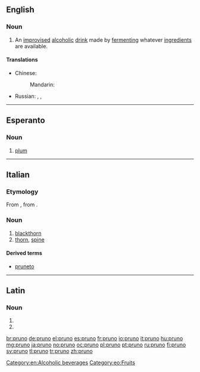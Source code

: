==English==

===Noun===
{{wikipedia}}
{{en-noun|-}}

# {{context|US|prison|slang|lang=en}} An [[improvised]] [[alcoholic]] [[drink]] made by [[ferment]]ing whatever [[ingredient]]s are available.

====Translations====
{{trans-top|an improvised alcoholic drink}}
* Chinese:
*: Mandarin: {{t|cmn|家酿啤酒|tr=jiā niàng píjiǔ|sc=Hani}}
{{trans-mid}}
* Russian: {{t+|ru|брага|f|tr=brága|sc=Cyrl}}, {{t+|ru|бражка|f|tr=brážka|sc=Cyrl}}, {{qualifier|distilled}} {{t+|ru|самогон|m|tr=samogón|sc=Cyrl}}
{{trans-bottom}}

[[Category:en:Alcoholic beverages]]

----

==Esperanto==

===Noun===
{{eo-head}}

# [[plum]]

[[Category:eo:Fruits]]

----

==Italian==
===Etymology=== 
From {{etyl|la|it}} {{term|prunus|lang=la}}, from {{etyl|grc|it}}.
===Noun===
{{it-noun|m}}

# [[blackthorn]]
# [[thorn]], [[spine]]

====Derived terms====
* [[pruneto]]

----

==Latin==

===Noun===
{{la-noun-form|prūnō}}

# {{inflection of|prūnus||dat|s|lang=la}}
# {{inflection of|prūnus||abl|s|lang=la}}

[[br:pruno]]
[[de:pruno]]
[[el:pruno]]
[[es:pruno]]
[[fr:pruno]]
[[io:pruno]]
[[it:pruno]]
[[hu:pruno]]
[[mg:pruno]]
[[ja:pruno]]
[[no:pruno]]
[[oc:pruno]]
[[pl:pruno]]
[[pt:pruno]]
[[ru:pruno]]
[[fi:pruno]]
[[sv:pruno]]
[[tl:pruno]]
[[tr:pruno]]
[[zh:pruno]]